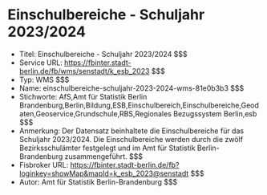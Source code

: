 # Einschulbereiche - Schuljahr 2023/2024
- Titel: Einschulbereiche - Schuljahr 2023/2024 $$$
- Service URL: https://fbinter.stadt-berlin.de/fb/wms/senstadt/k_esb_2023 $$$
- Typ: WMS $$$
- Name: einschulbereiche-schuljahr-2023-2024-wms-81e0b3b3 $$$
- Stichworte: AfS,Amt für Statistik Berlin Brandenburg,Berlin,Bildung,ESB,Einschulbereich,Einschulbereiche,Geodaten,Geoservice,Grundschule,RBS,Regionales Bezugssystem Berlin,esb $$$
- Anmerkung: Der Datensatz beinhaltete die Einschulbereiche für das Schuljahr 2023/2024. Die Einschulbereiche werden durch die zwölf Bezirksschulämter festgelegt und im Amt für Statistik Berlin-Brandenburg zusammengeführt. $$$
- Fisbroker URL: https://fbinter.stadt-berlin.de/fb?loginkey=showMap&mapId=k_esb_2023@senstadt $$$
- Autor: Amt für Statistik Berlin-Brandenburg $$$

